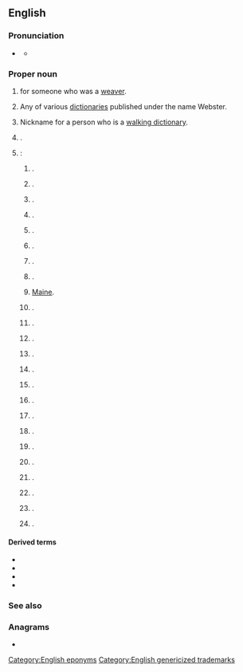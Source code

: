 {{also|webster}}
{{selfref|For the guide to Webster's dictionaries in Wiktionary, see [[Wiktionary:Webster]].}}
==English==
{{wikipedia}}

===Pronunciation===
* {{a|US}} {{IPA|en|/ˈwɛbstɚ/}}
** {{audio|en|LL-Q1860 (eng)-Vealhurl-Webster.wav|Audio (UK)}}

===Proper noun===
{{en-proper noun|~|s}}

# {{surname|en|English|from=occupations}} for someone who was a [[weaver]].
# Any of various [[dictionary|dictionaries]] published under the name Webster.
# {{lb|en|jocular}} Nickname for a person who is a [[walking dictionary]].
# {{place|en|locality|in the {{w|County of Grande Prairie No. 1}}, north-west|p/Alberta|c/Canada}}.
# {{place|en|number of places|c/USA}}:
## {{place|en|neighbourhood|city/San Diego|s/California}}.
## {{place|en|unincorporated community|co/Yolo County|c/California}}.
## {{place|en|minor city|co/Sumter County|s/Florida}}.
## {{place|en|unincorporated community|co/Hancock County|s/Illinois}}.
## {{place|en|twp/and/unincorporated community|therein, in|co/Wayne County|s/Indiana}}.
## {{place|en|minor city|co/Keokuk County|s/Iowa}}.
## {{place|en|unincorporated community|co/Madison County|s/Iowa}}.
## {{place|en|unincorporated community|co/Breckinridge County|s/Kentucky}}.
## {{former name of|en|Sabattus|dot=,}} [[Maine]].
## {{place|en|town/and/CDP|therein, in|co/Worcester County|s/Massachusetts}}.
## {{place|en|twp/and/unincorporated community|therein, in|co/Rice County|s/Minnesota}}.
## {{place|en|unincorporated community|co/Dodge County|s/Nebraska}}.
## {{place|en|town|co/Merrimack County|s/New Hampshire}}.
## {{place|en|town/and/village|therein, in|co/Monroe County|s/New York}}.
## {{place|en|town|co/Jackson County|s/North Carolina}}.
## {{place|en|unincorporated community|co/Ramsey County|s/North Dakota}}.
## {{place|en|unincorporated community|co/Darke County|s/Ohio}}.
## {{place|en|ghost town|co/Putnam County|s/Ohio}}.
## {{place|en|small city/county seat|co/Day County|s/South Dakota}}.
## {{place|en|city|co/Harris County|s/Texas}}.
## {{place|en|unincorporated community|co/Botetourt County|s/Virginia}}.
## {{place|en|unincorporated community|co/Taylor County|s/West Virginia}}.
## {{place|en|village|co/Burnett County|s/Wisconsin}}.
## {{place|en|town|co/Vernon County|s/Wisconsin}}.

====Derived terms====
{{top2}}
* {{l|en|Webster City}}
* {{l|en|Webster County}}
* {{l|en|Webster Parish}}
* {{l|en|Webster Springs}}
{{bottom}}

===See also===
{{col3|en|
|Webber
|Webb
}}

===Anagrams===
* {{anagrams|en|a=beerstw|bestrew|brewest}}

[[Category:English eponyms]]
[[Category:English genericized trademarks]]